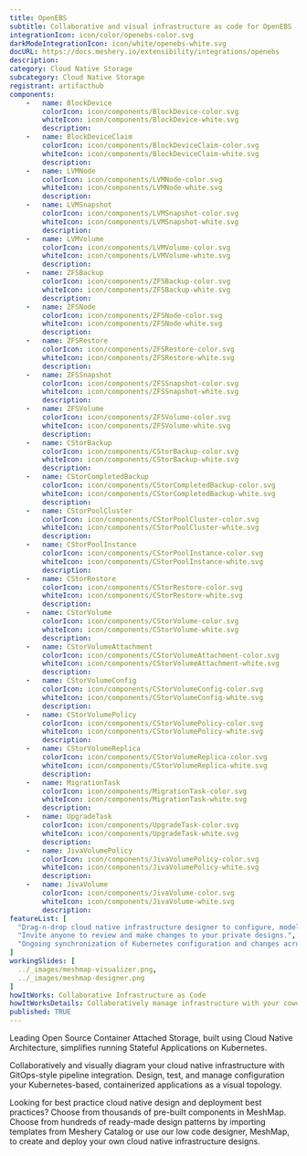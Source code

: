 ```yaml
---
title: OpenEBS
subtitle: Collaborative and visual infrastructure as code for OpenEBS
integrationIcon: icon/color/openebs-color.svg
darkModeIntegrationIcon: icon/white/openebs-white.svg
docURL: https://docs.meshery.io/extensibility/integrations/openebs
description: 
category: Cloud Native Storage
subcategory: Cloud Native Storage
registrant: artifacthub
components: 
	-	name: BlockDevice
		colorIcon: icon/components/BlockDevice-color.svg
		whiteIcon: icon/components/BlockDevice-white.svg
		description: 
	-	name: BlockDeviceClaim
		colorIcon: icon/components/BlockDeviceClaim-color.svg
		whiteIcon: icon/components/BlockDeviceClaim-white.svg
		description: 
	-	name: LVMNode
		colorIcon: icon/components/LVMNode-color.svg
		whiteIcon: icon/components/LVMNode-white.svg
		description: 
	-	name: LVMSnapshot
		colorIcon: icon/components/LVMSnapshot-color.svg
		whiteIcon: icon/components/LVMSnapshot-white.svg
		description: 
	-	name: LVMVolume
		colorIcon: icon/components/LVMVolume-color.svg
		whiteIcon: icon/components/LVMVolume-white.svg
		description: 
	-	name: ZFSBackup
		colorIcon: icon/components/ZFSBackup-color.svg
		whiteIcon: icon/components/ZFSBackup-white.svg
		description: 
	-	name: ZFSNode
		colorIcon: icon/components/ZFSNode-color.svg
		whiteIcon: icon/components/ZFSNode-white.svg
		description: 
	-	name: ZFSRestore
		colorIcon: icon/components/ZFSRestore-color.svg
		whiteIcon: icon/components/ZFSRestore-white.svg
		description: 
	-	name: ZFSSnapshot
		colorIcon: icon/components/ZFSSnapshot-color.svg
		whiteIcon: icon/components/ZFSSnapshot-white.svg
		description: 
	-	name: ZFSVolume
		colorIcon: icon/components/ZFSVolume-color.svg
		whiteIcon: icon/components/ZFSVolume-white.svg
		description: 
	-	name: CStorBackup
		colorIcon: icon/components/CStorBackup-color.svg
		whiteIcon: icon/components/CStorBackup-white.svg
		description: 
	-	name: CStorCompletedBackup
		colorIcon: icon/components/CStorCompletedBackup-color.svg
		whiteIcon: icon/components/CStorCompletedBackup-white.svg
		description: 
	-	name: CStorPoolCluster
		colorIcon: icon/components/CStorPoolCluster-color.svg
		whiteIcon: icon/components/CStorPoolCluster-white.svg
		description: 
	-	name: CStorPoolInstance
		colorIcon: icon/components/CStorPoolInstance-color.svg
		whiteIcon: icon/components/CStorPoolInstance-white.svg
		description: 
	-	name: CStorRestore
		colorIcon: icon/components/CStorRestore-color.svg
		whiteIcon: icon/components/CStorRestore-white.svg
		description: 
	-	name: CStorVolume
		colorIcon: icon/components/CStorVolume-color.svg
		whiteIcon: icon/components/CStorVolume-white.svg
		description: 
	-	name: CStorVolumeAttachment
		colorIcon: icon/components/CStorVolumeAttachment-color.svg
		whiteIcon: icon/components/CStorVolumeAttachment-white.svg
		description: 
	-	name: CStorVolumeConfig
		colorIcon: icon/components/CStorVolumeConfig-color.svg
		whiteIcon: icon/components/CStorVolumeConfig-white.svg
		description: 
	-	name: CStorVolumePolicy
		colorIcon: icon/components/CStorVolumePolicy-color.svg
		whiteIcon: icon/components/CStorVolumePolicy-white.svg
		description: 
	-	name: CStorVolumeReplica
		colorIcon: icon/components/CStorVolumeReplica-color.svg
		whiteIcon: icon/components/CStorVolumeReplica-white.svg
		description: 
	-	name: MigrationTask
		colorIcon: icon/components/MigrationTask-color.svg
		whiteIcon: icon/components/MigrationTask-white.svg
		description: 
	-	name: UpgradeTask
		colorIcon: icon/components/UpgradeTask-color.svg
		whiteIcon: icon/components/UpgradeTask-white.svg
		description: 
	-	name: JivaVolumePolicy
		colorIcon: icon/components/JivaVolumePolicy-color.svg
		whiteIcon: icon/components/JivaVolumePolicy-white.svg
		description: 
	-	name: JivaVolume
		colorIcon: icon/components/JivaVolume-color.svg
		whiteIcon: icon/components/JivaVolume-white.svg
		description: 
featureList: [
  "Drag-n-drop cloud native infrastructure designer to configure, model, and deploy your workloads.",
  "Invite anyone to review and make changes to your private designs.",
  "Ongoing synchronization of Kubernetes configuration and changes across any number of clusters."
]
workingSlides: [
  ../_images/meshmap-visualizer.png,
  ../_images/meshmap-designer.png
]
howItWorks: Collaborative Infrastructure as Code
howItWorksDetails: Collaboratively manage infrastructure with your coworkers synchronously sharing the same designs.
published: TRUE
---
```

<p>
Leading Open Source Container Attached Storage, built using Cloud Native Architecture, simplifies running Stateful Applications on Kubernetes.
</p>
<p>
    Collaboratively and visually diagram your cloud native infrastructure with GitOps-style pipeline integration. Design, test, and manage configuration your Kubernetes-based, containerized applications as a visual topology.
</p>
<p>
    Looking for best practice cloud native design and deployment best practices? Choose from thousands of pre-built components in MeshMap. Choose from hundreds of ready-made design patterns by importing templates from Meshery Catalog or use our low code designer, MeshMap, to create and deploy your own cloud native infrastructure designs.
</p>
